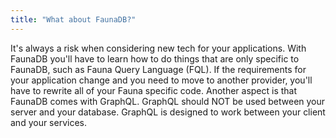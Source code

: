 ```yaml
---
title: "What about FaunaDB?"
---
```


It's always a risk when considering new tech for your applications. With FaunaDB
you'll have to learn how to do things that are only specific to FaunaDB, such as
Fauna Query Language (FQL). If the requirements for your application change and
you need to move to another provider, you'll have to rewrite all of your Fauna
specific code. Another aspect is that FaunaDB comes with GraphQL. GraphQL should
NOT be used between your server and your database. GraphQL is designed to work
between your client and your services.
